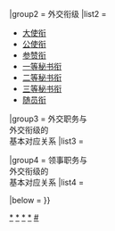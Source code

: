 {{Navbox
|name = 中华人民共和国驻外外交人员职务和衔级
|title = {{PRC}}[[中華人民共和國駐外機構列表|驻外]][[中华人民共和国外交|外交]][[中华人民共和国公务员|人员]][[外交官|职务]]和[[外交官銜|外交衔级]]
|tracking = <includeonly>no</includeonly>
|bodyclass = hlist
|above = 《[[s:中华人民共和国驻外外交人员法|中华人民共和国驻外外交人员法]]》

|group1 = 职务
|list1 =
{{Navbox |child
|evenodd = swap

|group1 = 外交职务
|list1 =
* [[特命全權大使]]
* [[代表 (外交)|代表]]
* {{nowrap begin}}[[副代表 (外交)|副代表]]{{·}}[[特命全權公使]]{{nowrap end}}
* {{Link-de|公使衔参赞|Gesandter-Botschaftsrat}}
* [[参赞]]
* [[一等秘书]]
* [[二等秘书]]
* [[三等秘书]]
* [[随员]]

|group2 = 领事职务
|list2 =
* [[领事|总领事]]
* [[领事|副总领事]]
* [[领事]]
* [[副领事]]
* [[领事随员]]
}}

|group2 = 外交衔级
|list2 =
* [[大使衔]]
* [[公使衔]]
* [[参赞衔]]
* [[一等秘书衔]]
* [[二等秘书衔]]
* [[三等秘书衔]]
* [[随员衔]]

|group3 = 外交职务与<br />外交衔级的<br />基本对应关系
|list3 =

{{Navbox |child
|evenodd = swap

|group1 = [[特命全权大使]]
|list1 = [[大使衔]]

|group2 = [[代表 (外交)|代表]]／[[副代表 (外交)|副代表]]
|list2 =
* [[大使衔]]
* [[公使衔]]
* [[参赞衔]]

|group3 = [[特命全權公使|公使]]／{{Link-de|公使衔参赞|Gesandter-Botschaftsrat}}
|list3 = [[公使衔]]

|group4 = [[参赞]]
|list4 = [[参赞衔]]

|group5 = [[一等秘书]]
|list5 = [[一等秘书衔]]

|group6 = [[二等秘书]]
|list6 = [[二等秘书衔]]

|group7 = [[三等秘书]]
|list7 = [[三等秘书衔]]

|group8 = [[随员]]
|list8 = [[随员衔]]
}}

|group4 = 领事职务与<br />外交衔级的<br />基本对应关系
|list4 =
{{Navbox |child
|evenodd = swap

|group1 = [[领事|总领事]]
|list1 =
* [[大使衔]]
* [[公使衔]]
* [[参赞衔]]

|group2 = [[副总领事]]
|list2 = [[参赞衔]]

|group3 = [[领事]]
|list3 = 
* [[参赞衔]]
* [[一等秘书衔]]
* [[二等秘书衔]]

|group4 = [[副领事]]
|list4 =
* [[三等秘书衔]]
* [[随员衔]]

|group5 = [[领事随员]]
|list5 = [[随员衔]]
}}

|below = {{中华人民共和国衔级制度|child}}
}}<noinclude>

[[Category:外交官职|*]]
[[Category:外交官衔|*]]
[[Category:中华人民共和国衔级制度|*]]
[[Category:中华人民共和国驻外外交人员|*]]
[[Category:中华人民共和国外交官导航模板|#]]
</noinclude>